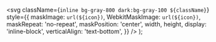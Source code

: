   <svg
    className={`inline bg-gray-800 dark:bg-gray-100 ${className}`}
    style={{
      maskImage: `url(${icon})`,
      WebkitMaskImage: `url(${icon})`,
      maskRepeat: 'no-repeat',
      maskPosition: 'center',
      width,
      height,
      display: 'inline-block',
      verticalAlign: 'text-bottom',
    }}
  />
);
